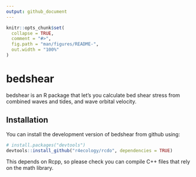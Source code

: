 ```yaml
---
output: github_document
---
```


<!-- README.md is generated from README.Rmd. Please edit that file -->

```r
knitr::opts_chunk$set(
  collapse = TRUE,
  comment = "#>",
  fig.path = "man/figures/README-",
  out.width = "100%"
)
```
# bedshear

bedshear is an R package that let's you calculate bed shear stress from combined waves and tides, and wave orbital velocity.

## Installation

You can install the development version of bedshear from github using:


``` r
# install.packages("devtools")
devtools::install_github("r4ecology/rcdo", dependencies = TRUE)
```

This depends on Rcpp, so please check you can compile C++ files that rely on the math library.
